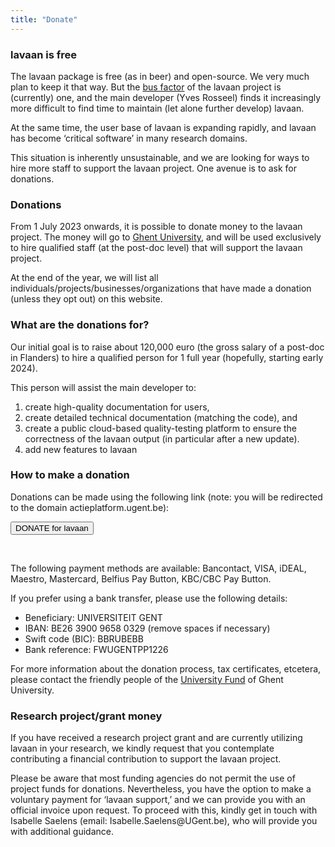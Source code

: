 ```yaml
---
title: "Donate"
---
```


### **lavaan is free**

The lavaan package is free (as in beer) and open-source. We very much plan to
keep it that way. But the [bus
factor](https://en.wikipedia.org/wiki/Bus_factor) of the lavaan project is
(currently) one, and the main developer (Yves Rosseel) finds it increasingly
more difficult to find time to maintain (let alone further develop) lavaan.

At the same time, the user base of lavaan is expanding rapidly, and lavaan has
become 'critical software' in many research domains.

This situation is inherently unsustainable, and we are looking for ways to hire
more staff to support the lavaan project. One avenue is to ask for donations.

### **Donations**

From 1 July 2023 onwards, it is possible to donate money to the lavaan project.
The money will go to [Ghent University](https://www.ugent.be/schenken/en), and
will be used exclusively to hire qualified staff (at the post-doc level) that
will support the lavaan project.

At the end of the year, we will list all individuals/projects/businesses/organizations that have made a donation (unless they opt out) on this website.

### **What are the donations for?**

Our initial goal is to raise about 120,000 euro (the gross salary of a post-doc in Flanders) to hire a qualified person for 1 full year (hopefully, starting early 2024).

This person will assist the main developer to:

1.  create high-quality documentation for users,
2.  create detailed technical documentation (matching the code), and
3.  create a public cloud-based quality-testing platform to ensure the correctness of the lavaan output (in particular after a new update).
4.  add new features to lavaan

### **How to make a donation**

Donations can be made using the following link (note: you will be redirected to the domain actieplatform.ugent.be):

<form action="https://actieplatform.ugent.be/en-GB/p/lavaan-project/step-1" method="get" target="_blank"><button class="btn btn-outline-warning" type="submit">DONATE for lavaan</button></form><br>

The following payment methods are available: Bancontact, VISA, iDEAL, 
Maestro, Mastercard, Belfius Pay Button, KBC/CBC Pay Button.

If you prefer using a bank transfer, please use the following details:

-   Beneficiary: UNIVERSITEIT GENT
-   IBAN: BE26 3900 9658 0329 (remove spaces if necessary)
-   Swift code (BIC): BBRUBEBB
-   Bank reference: FWUGENTPP1226

For more information about the donation process, tax certificates, etcetera,
please contact the friendly people of the [University
Fund](https://www.ugent.be/schenken/en/contact) of Ghent University.


### Research project/grant money 

If you have received a research project grant and are currently utilizing
lavaan in your research, we kindly request that you contemplate contributing a
financial contribution to support the lavaan project.

Please be aware that most funding agencies do not permit the use of project
funds for donations. Nevertheless, you have the option to make a voluntary
payment for 'lavaan support,' and we can provide you with an official invoice
upon request. To proceed with this, kindly get in touch with
Isabelle Saelens (email: Isabelle.Saelens@UGent.be), who will provide
you with additional guidance.
